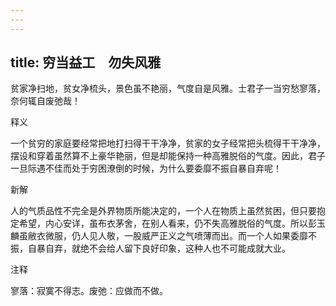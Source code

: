```yaml
---
---
---
```

title: 穷当益工　勿失风雅
---



贫家净扫地，贫女净梳头，景色虽不艳丽，气度自是风雅。士君子一当穷愁寥落，奈何辄自废弛哉！

释义

一个贫穷的家庭要经常把地打扫得干干净净，贫家的女子经常把头梳得干干净净，摆设和穿着虽然算不上豪华艳丽，但是却能保持一种高雅脱俗的气度。因此，君子一旦际遇不佳而处于穷困潦倒的时候，为什么要委靡不振自暴自弃呢！

新解

人的气质品性不完全是外界物质所能决定的，一个人在物质上虽然贫困，但只要抱定希望，内心安详，虽布衣茅舍，在别人看来，仍不失高雅脱俗的气度。所以彭玉麟虽敝衣微服，仍人见人敬，一股威严正义之气喷薄而出。而一个人如果委靡不振，自暴自弃，就绝不会给人留下良好印象，这种人也不可能成就大业。

注释

寥落：寂寞不得志。废弛：应做而不做。